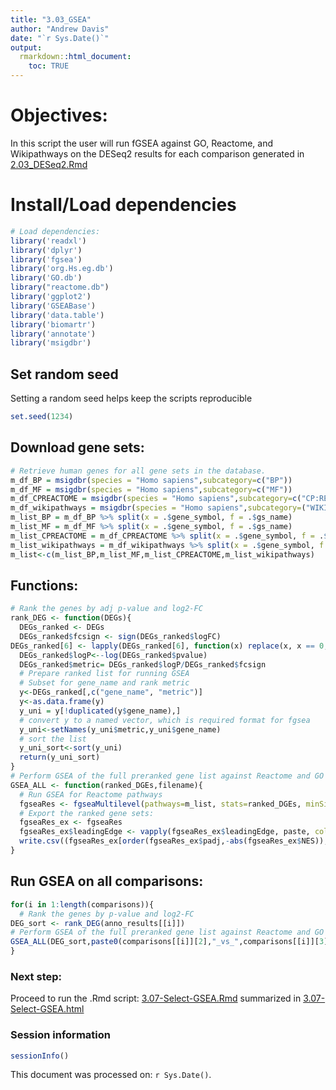 ```yaml
---
title: "3.03_GSEA"
author: "Andrew Davis"
date: "`r Sys.Date()`"
output:
  rmarkdown::html_document:
    toc: TRUE
---
```


# Objectives:
In this script the user will run fGSEA against GO, Reactome, and Wikipathways on the DESeq2 results for each comparison generated in [2.03_DESeq2.Rmd](../R_scripts/2.03_DESeq2.Rmd)

# Install/Load dependencies
```r
# Load dependencies:
library('readxl')
library('dplyr')
library('fgsea')
library('org.Hs.eg.db')
library('GO.db')
library("reactome.db")
library('ggplot2')
library('GSEABase')
library('data.table')
library('biomartr')
library('annotate')
library('msigdbr')
```

## Set random seed
Setting a random seed helps keep the scripts reproducible
```r
set.seed(1234)
```

## Download gene sets:
```r
# Retrieve human genes for all gene sets in the database.
m_df_BP = msigdbr(species = "Homo sapiens",subcategory=c("BP"))
m_df_MF = msigdbr(species = "Homo sapiens",subcategory=c("MF"))
m_df_CPREACTOME = msigdbr(species = "Homo sapiens",subcategory=c("CP:REACTOME"))
m_df_wikipathways = msigdbr(species = "Homo sapiens",subcategory=("WIKIPATHWAYS"))
m_list_BP = m_df_BP %>% split(x = .$gene_symbol, f = .$gs_name)
m_list_MF = m_df_MF %>% split(x = .$gene_symbol, f = .$gs_name)
m_list_CPREACTOME = m_df_CPREACTOME %>% split(x = .$gene_symbol, f = .$gs_name)
m_list_wikipathways = m_df_wikipathways %>% split(x = .$gene_symbol, f = .$gs_name)
m_list<-c(m_list_BP,m_list_MF,m_list_CPREACTOME,m_list_wikipathways)
```

## Functions:
```r
# Rank the genes by adj p-value and log2-FC
rank_DEG <- function(DEGs){
  DEGs_ranked <- DEGs
  DEGs_ranked$fcsign <- sign(DEGs_ranked$logFC)
DEGs_ranked[6] <- lapply(DEGs_ranked[6], function(x) replace(x, x == 0, min(x[x>0], na.rm = TRUE)))
  DEGs_ranked$logP<--log(DEGs_ranked$pvalue)
  DEGs_ranked$metric= DEGs_ranked$logP/DEGs_ranked$fcsign
  # Prepare ranked list for running GSEA
  # Subset for gene_name and rank metric
  y<-DEGs_ranked[,c("gene_name", "metric")]
  y<-as.data.frame(y)
  y_uni = y[!duplicated(y$gene_name),]
  # convert y to a named vector, which is required format for fgsea
  y_uni<-setNames(y_uni$metric,y_uni$gene_name)
  # sort the list
  y_uni_sort<-sort(y_uni)
  return(y_uni_sort)
}
# Perform GSEA of the full preranked gene list against Reactome and GO pathways and plot the results:
GSEA_ALL <- function(ranked_DGEs,filename){
  # Run GSEA for Reactome pathways
  fgseaRes <- fgseaMultilevel(pathways=m_list, stats=ranked_DGEs, minSize=15,maxSize=500)
  # Export the ranked gene sets:
  fgseaRes_ex <- fgseaRes
  fgseaRes_ex$leadingEdge <- vapply(fgseaRes_ex$leadingEdge, paste, collapse = ", ", character(1L))
  write.csv((fgseaRes_ex[order(fgseaRes_ex$padj,-abs(fgseaRes_ex$NES)), ]),sprintf("../Results/GSEA_%s.csv",filename))
}
```


## Run GSEA on all comparisons:
```r
for(i in 1:length(comparisons)){
  # Rank the genes by p-value and log2-FC
DEG_sort <- rank_DEG(anno_results[[i]])
# Perform GSEA of the full preranked gene list against Reactome and GO pathways and plot the results
GSEA_ALL(DEG_sort,paste0(comparisons[[i]][2],"_vs_",comparisons[[i]][3]))
}
```

### Next step: 
Proceed to run the .Rmd script: [3.07-Select-GSEA.Rmd](3.07-Select-GSEA.Rmd) summarized in [3.07-Select-GSEA.html](../Results/3.07-Select-GSEA.html)

### Session information
```r
sessionInfo()
```

This document was processed on: `r Sys.Date()`.